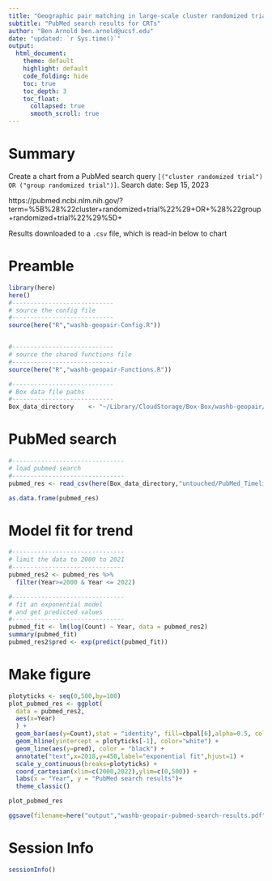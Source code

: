 ```yaml
---
title: "Geographic pair matching in large-scale cluster randomized trials"
subtitle: "PubMed search results for CRTs"
author: "Ben Arnold ben.arnold@ucsf.edu"
date: "updated: `r Sys.time()`"
output: 
  html_document:
    theme: default
    highlight: default
    code_folding: hide
    toc: true
    toc_depth: 3
    toc_float:
      collapsed: true
      smooth_scroll: true
---
```


# Summary

Create a chart from a PubMed search query `[("cluster randomized trial") OR ("group randomized trial")]`.  Search date: Sep 15, 2023

https://pubmed.ncbi.nlm.nih.gov/?term=%5B%28%22cluster+randomized+trial%22%29+OR+%28%22group+randomized+trial%22%29%5D+ 

Results downloaded to a `.csv` file, which is read-in below to chart

# Preamble

```r
library(here)
here()
#----------------------------
# source the config file
#----------------------------
source(here("R","washb-geopair-Config.R"))


#----------------------------
# source the shared functions file
#----------------------------
source(here("R","washb-geopair-Functions.R"))

#----------------------------
# Box data file paths
#----------------------------
Box_data_directory    <- "~/Library/CloudStorage/Box-Box/washb-geopair/data/"


```

# PubMed search

```r
#-------------------------------
# load pubmed search 
#-------------------------------
pubmed_res <- read_csv(here(Box_data_directory,"untouched/PubMed_Timeline_Results_by_Year_[(\"cluster randomized trial\") OR (\"group randomized trial\")].csv"), skip = 1) 

as.data.frame(pubmed_res)
```

# Model fit for trend

```r
#-------------------------------
# limit the data to 2000 to 2021
#-------------------------------
pubmed_res2 <- pubmed_res %>% 
  filter(Year>=2000 & Year <= 2022)

#-------------------------------
# fit an exponential model
# and get predicted values
#-------------------------------
pubmed_fit <- lm(log(Count) ~ Year, data = pubmed_res2)
summary(pubmed_fit)
pubmed_res2$pred <- exp(predict(pubmed_fit))

```

# Make figure

```r
plotyticks <- seq(0,500,by=100)
plot_pubmed_res <- ggplot(
  data = pubmed_res2,
  aes(x=Year)
  ) +
  geom_bar(aes(y=Count),stat = "identity", fill=cbpal[6],alpha=0.5, color = NA) + 
  geom_hline(yintercept = plotyticks[-1], color="white") +
  geom_line(aes(y=pred), color = "black") + 
  annotate("text",x=2018,y=450,label="exponential fit",hjust=1) +
  scale_y_continuous(breaks=plotyticks) +
  coord_cartesian(xlim=c(2000,2022),ylim=c(0,500)) +
  labs(x = "Year", y = "PubMed search results")+
  theme_classic()

plot_pubmed_res

ggsave(filename=here("output","washb-geopair-pubmed-search-results.pdf"),plot = plot_pubmed_res,device="pdf",width=4,height=4)
```

# Session Info
```r
sessionInfo()
```

